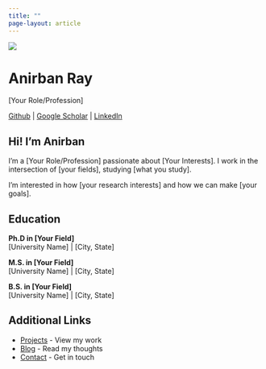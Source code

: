 ```yaml
---
title: ""
page-layout: article
---
```


::: {.profile-header}
![](images/IMG_2482.jpg){.profile-img}

# Anirban Ray

<p class="subtitle">[Your Role/Profession]</p>

[Github](https://github.com/rayanirban) | [Google Scholar](https://scholar.google.com/) | [LinkedIn](https://linkedin.com/in/yourprofile)
:::

## Hi! I'm Anirban

I'm a [Your Role/Profession] passionate about [Your Interests]. I work in the intersection of [your fields], studying [what you study].

I'm interested in how [your research interests] and how we can make [your goals].

## Education

**Ph.D in [Your Field]**  
[University Name] | [City, State]

**M.S. in [Your Field]**  
[University Name] | [City, State]

**B.S. in [Your Field]**  
[University Name] | [City, State]

## Additional Links

- [Projects](projects.qmd) - View my work
- [Blog](blog.qmd) - Read my thoughts
- [Contact](contact.qmd) - Get in touch
